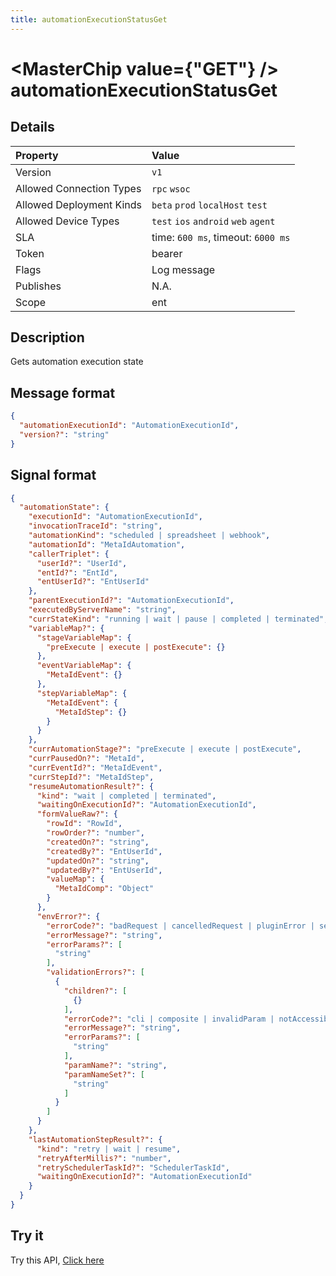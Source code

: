 ```yaml
---
title: automationExecutionStatusGet
---
```



# <MasterChip value={"GET"} /> automationExecutionStatusGet

## Details

| Property | Value | 
| :--- | :--- | 
| Version | `v1` |
| Allowed Connection Types | `rpc` `wsoc`  |
| Allowed Deployment Kinds | `beta` `prod` `localHost` `test`  |
| Allowed Device Types | `test` `ios` `android` `web` `agent`  |
| SLA | time: `600 ms`, timeout: `6000 ms` |
| Token | bearer |
| Flags | Log message |
| Publishes | N.A. |
| Scope | ent |


## Description

Gets automation execution state

## Message format

```json copy
{
  "automationExecutionId": "AutomationExecutionId",
  "version?": "string"
}
```

## Signal format

```json copy
{
  "automationState": {
    "executionId": "AutomationExecutionId",
    "invocationTraceId": "string",
    "automationKind": "scheduled | spreadsheet | webhook",
    "automationId": "MetaIdAutomation",
    "callerTriplet": {
      "userId?": "UserId",
      "entId?": "EntId",
      "entUserId?": "EntUserId"
    },
    "parentExecutionId?": "AutomationExecutionId",
    "executedByServerName": "string",
    "currStateKind": "running | wait | pause | completed | terminated",
    "variableMap?": {
      "stageVariableMap": {
        "preExecute | execute | postExecute": {}
      },
      "eventVariableMap": {
        "MetaIdEvent": {}
      },
      "stepVariableMap": {
        "MetaIdEvent": {
          "MetaIdStep": {}
        }
      }
    },
    "currAutomationStage?": "preExecute | execute | postExecute",
    "currPausedOn?": "MetaId",
    "currEventId?": "MetaIdEvent",
    "currStepId?": "MetaIdStep",
    "resumeAutomationResult?": {
      "kind": "wait | completed | terminated",
      "waitingOnExecutionId?": "AutomationExecutionId",
      "formValueRaw?": {
        "rowId": "RowId",
        "rowOrder?": "number",
        "createdOn?": "string",
        "createdBy?": "EntUserId",
        "updatedOn?": "string",
        "updatedBy?": "EntUserId",
        "valueMap": {
          "MetaIdComp": "Object"
        }
      },
      "envError?": {
        "errorCode?": "badRequest | cancelledRequest | pluginError | serverError | automationError | duplicateTab | serviceUnavailable | unauthorizedRefreshToken | unauthorizedBearerToken | upgradeForce | upgradeSuggest | validationError | networkError",
        "errorMessage?": "string",
        "errorParams?": [
          "string"
        ],
        "validationErrors?": [
          {
            "children?": [
              {}
            ],
            "errorCode?": "cli | composite | invalidParam | notAccessible | notChanged | notFound | ruleViolation",
            "errorMessage?": "string",
            "errorParams?": [
              "string"
            ],
            "paramName?": "string",
            "paramNameSet?": [
              "string"
            ]
          }
        ]
      }
    },
    "lastAutomationStepResult?": {
      "kind": "retry | wait | resume",
      "retryAfterMillis?": "number",
      "retrySchedulerTaskId?": "SchedulerTaskId",
      "waitingOnExecutionId?": "AutomationExecutionId"
    }
  }
}
```

## Try it

Try this API, [Click here](https://web.neome.ai/api?path=ent_entMain_automationExecutionStatusGet)

